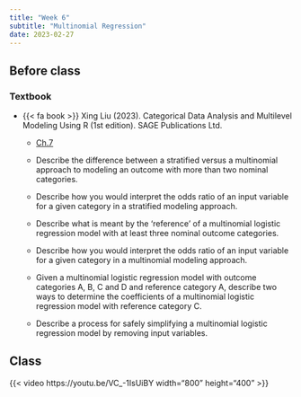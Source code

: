 ```yaml
---
title: "Week 6"
subtitle: "Multinomial Regression"
date: 2023-02-27
---
```

## Before class

### Textbook

- {{< fa book >}} Xing Liu (2023). Categorical Data Analysis and Multilevel Modeling Using R (1st edition). SAGE Publications Ltd.

    -   [Ch.7](/readings/mult/mult.pdf)

  - Describe the difference between a stratified versus a multinomial approach to modeling an outcome with more than two nominal categories.
  
  - Describe how you would interpret the odds ratio of an input variable for a given category in a stratified modeling approach.
  
  - Describe what is meant by the ‘reference’ of a multinomial logistic regression model with at least three nominal outcome categories.
  
  - Describe how you would interpret the odds ratio of an input variable for a given category in a multinomial modeling approach.
  
  - Given a multinomial logistic regression model with outcome categories A, B, C and D and reference category A, describe two ways to determine the coefficients of a multinomial logistic regression model with reference category C.
  
  - Describe a process for safely simplifying a multinomial logistic regression model by removing input variables.


## Class

{{< video https://youtu.be/VC_-1IsUiBY width="800" height="400" >}}
